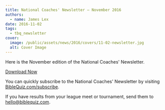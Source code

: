 ```yaml
---
title: National Coaches' Newsletter – November 2016
authors:
  - name: James Lex
date: 2016-11-02
tags:
  - tbq_newsletter
cover:
  image: /public/assets/news/2016/covers/11-02-newsletter.jpg
  alt: Cover Image
---
```


Here is the November edition of the National Coaches' Newsletter.

<a href="/assets/news/2016/11-newsletter.pdf" class="btn btn-primary">Download Now</a>

You can quickly subscribe to the National Coaches' Newsletter by visiting [BibleQuiz.com/subscribe](/subscribe).

If you have results from your league meet or tournament, send them to [hello@biblequiz.com](mailto:hello@biblequiz.com).

